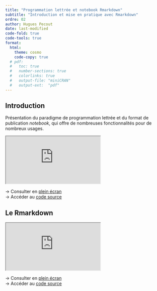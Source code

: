 ```yaml
---
title: "Programmation lettrée et notebook Rmarkdown"
subtitle: "Introduction et mise en pratique avec Rmarkdown"
ordre: 02
author: Hugues Pecout
date: last-modified
code-fold: true
code-tools: true
format:
  html:
    theme: cosmo
    code-copy: true
  # pdf:
  #   toc: true
  #   number-sections: true
  #   colorlinks: true
  #   output-file: "miniCRAN"
  #   output-ext:  "pdf"
---
```


## Introduction

Présentation du paradigme de programmation lettrée et du format de publication *notebook*, qui offre de nombreuses fonctionnalités pour de nombreux usages.

<iframe class="slide" src="https://ee-cist.github.io/OUT1_NotebookR/">

</iframe>

→ Consulter en [plein écran](https://ee-cist.github.io/OUT1_NotebookR/)\
→ Accéder au [code source](https://github.com/EE-CIST/OUT1_NotebookR/)\
<!-- → Télécharger en [pdf](https://github.com/EE-CIST/OUT1_NotebookR/raw/main/PL_et_notebook.pdf)\ -->

## Le Rmarkdown

<iframe class="slide2" src="https://ee-cist.github.io/OUT1_Rmarkdown/">

</iframe>

→ Consulter en [plein écran](https://ee-cist.github.io/OUT1_Rmarkdown/)\
→ Accéder au [code source](https://github.com/EE-CIST/OUT1_Rmarkdown/)\
<!-- → Télécharger en [pdf]()\ -->

\


